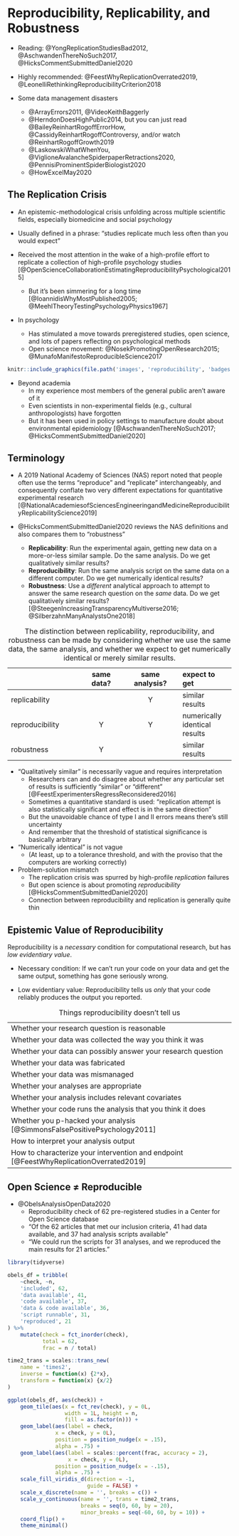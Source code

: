 # Reproducibility, Replicability, and Robustness #

- Reading: @YongReplicationStudiesBad2012, @AschwandenThereNoSuch2017, @HicksCommentSubmittedDaniel2020
- Highly recommended:  @FeestWhyReplicationOverrated2019, @LeonelliRethinkingReproducibilityCriterion2018

- Some data management disasters
    - @ArrayErrors2011, @VideoKeithBaggerly
    - @HerndonDoesHighPublic2014, but you can just read @BaileyReinhartRogoffErrorHow, @CassidyReinhartRogoffControversy, and/or watch @ReinhartRogoffGrowth2019
    - @LaskowskiWhatWhenYou, @ViglioneAvalancheSpiderpaperRetractions2020, @PennisiProminentSpiderBiologist2020
    - @HowExcelMay2020


## The Replication Crisis ##

- An epistemic-methodological crisis unfolding across multiple scientific fields, especially biomedicine and social psychology
- Usually defined in a phrase:  "studies replicate much less often than you would expect"

- Received the most attention in the wake of a high-profile effort to replicate a collection of high-profile psychology studies [@OpenScienceCollaborationEstimatingReproducibilityPsychological2015]
    - But it's been simmering for a long time [@IoannidisWhyMostPublished2005; @MeehlTheoryTestingPsychologyPhysics1967]

- In psychology
    - Has stimulated a move towards preregistered studies, open science, and lots of papers reflecting on psychological methods
    - Open science movement: @NosekPromotingOpenResearch2015; @MunafoManifestoReproducibleScience2017

```r
knitr::include_graphics(file.path('images', 'reproducibility', 'badges.png'))
```

- Beyond academia
    - In my experience most members of the general public aren't aware of it
    - Even scientists in non-experimental fields (e.g., cultural anthropologists) have forgotten
    - But it has been used in policy settings to manufacture doubt about environmental epidemiology [@AschwandenThereNoSuch2017; @HicksCommentSubmittedDaniel2020]


## Terminology ##

- A 2019 National Academy of Sciences (NAS) report noted that people often use the terms "reproduce" and "replicate" interchangeably, and consequently conflate two very different expectations for quantitative experimental research [@NationalAcademiesofSciencesEngineeringandMedicineReproducibilityReplicabilityScience2019]

- @HicksCommentSubmittedDaniel2020 reviews the NAS definitions and also compares them to "robustness"
    - **Replicability**: Run the experimental again, getting new data on a more-or-less similar sample.  Do the same analysis.  Do we get qualitatively similar results?  
    - **Reproducibility**: Run the same analysis script on the same data on a different computer.  Do we get numerically identical results? 
    - **Robustness**: Use a *different* analytical approach to attempt to answer the same research question on the *same* data.  Do we get qualitatively similar results?  [@SteegenIncreasingTransparencyMultiverse2016; @SilberzahnManyAnalystsOne2018]


|                     | same data? | same analysis? | expect to get 
|:--------------------|:----------:|:--------------:|:--------------
| replicability       |            | Y              | similar results
| reproducibility     | Y          | Y              | numerically identical results
| robustness          | Y          |                | similar results

Table: The distinction between replicability, reproducibility, and robustness can be made by considering whether we use the same data, the same analysis, and whether we expect to get numerically identical or merely similar results. 


- "Qualitatively similar" is necessarily vague and requires interpretation
    - Researchers can and do disagree about whether any particular set of results is sufficiently "similar" or "different" [@FeestExperimentersRegressReconsidered2016]
    - Sometimes a quantitative standard is used:  "replication attempt is also statistically significant and effect is in the same direction"
    - But the unavoidable chance of type I and II errors means there's still uncertainty
    - And remember that the threshold of statistical significance is basically arbitrary

- "Numerically identical" is not vague
    - (At least, up to a tolerance threshold, and with the proviso that the computers are working correctly)
    
- Problem-solution mismatch
    - The replication crisis was spurred by high-profile *replication* failures
    - But open science is about promoting *reproducibility* [@HicksCommentSubmittedDaniel2020]
    - Connection between reproducibility and replication is generally quite thin


## Epistemic Value of Reproducibility ##

Reproducibility is a *necessary* condition for computational research, but has *low evidentiary value*. 

- Necessary condition:  If we can't run your code on your data and get the same output, something has gone seriously wrong. 

- Low evidentiary value:  Reproducibility tells us *only* that your code reliably produces the output you reported.  

| |
|:-----| 
| Whether your research question is reasonable |
| Whether your data was collected the way you think it was |
| Whether your data can possibly answer your research question |
| Whether your data was fabricated |
| Whether your data was mismanaged |
| Whether your analyses are appropriate |
| Whether your analysis includes relevant covariates |
| Whether your code runs the analysis that you think it does |
| Whether you p-hacked your analysis [@SimmonsFalsePositivePsychology2011] |
| How to interpret your analysis output |
| How to characterize your intervention and endpoint [@FeestWhyReplicationOverrated2019]

Table: Things reproducibility doesn't tell us


## Open Science ≠ Reproducible ##

- @ObelsAnalysisOpenData2020
    - Reproducibility check of 62 pre-registered studies in a Center for Open Science database
    - "Of the 62 articles that met our inclusion criteria, 41 had data available, and 37 had analysis scripts available"
    - "We could run the scripts for 31 analyses, and we reproduced the main results for 21 articles."

```r
library(tidyverse)

obels_df = tribble(
    ~check, ~n, 
    'included', 62, 
    'data available', 41, 
    'code available', 37, 
    'data & code available', 36,
    'script runnable', 31, 
    'reproduced', 21
) %>% 
    mutate(check = fct_inorder(check), 
           total = 62, 
           frac = n / total)

time2_trans = scales::trans_new(
    name = 'times2', 
    inverse = function(x) {2*x}, 
    transform = function(x) {x/2}
)

ggplot(obels_df, aes(check)) +
    geom_tile(aes(x = fct_rev(check), y = 0L, 
                  width = 1L, height = n, 
                  fill = as.factor(n))) +
    geom_label(aes(label = check,
               x = check, y = 0L), 
               position = position_nudge(x = .15),
               alpha = .75) +
    geom_label(aes(label = scales::percent(frac, accuracy = 2),
                   x = check, y = 0L), 
               position = position_nudge(x = -.15), 
               alpha = .75) +
    scale_fill_viridis_d(direction = -1,
                         guide = FALSE) +
    scale_x_discrete(name = '', breaks = c()) +
    scale_y_continuous(name = '', trans = time2_trans, 
                       breaks = seq(0, 60, by = 20), 
                       minor_breaks = seq(-60, 60, by = 10)) +
    coord_flip() +
    theme_minimal()
```



